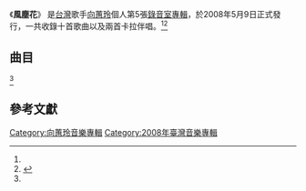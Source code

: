 {{Infobox Album
| Name  = 風塵花
| Type  = 專輯
| Cover  = 
| Artist  = [[向蕙玲|向蕙玲]]
| Released   = 2008年5月9日<ref name=fiveMusic>{{cite web|title=向蕙玲『風塵花』|url=http://www.5music.com.tw/CDList-C.asp?cdno=429425678614|publisher=5大唱片|accessdate=2014-02-06}}</ref> 
| Recorded  = 
| Genre = [[台語流行音樂|台語流行音樂]]
| Length = 
| Label = 大棠科技音樂
| Producer = [[羅安_(詞曲作家)|羅安]] （本名:張為-{杰}-）
| Last album = [[不免你抱歉|不免你抱歉]]<br /><small>2007年</small>
| This album = '''風塵花'''<br /><small>2008年</small>
| Next album = [[還債|還債]]<br /><small>2009年</small>
}}
《'''風塵花'''》 是[[台灣|台灣]]歌手[[向蕙玲|向蕙玲]]個人第5張[[錄音室專輯|錄音室專輯]]，於2008年5月9日正式發行，一共收錄十首歌曲以及兩首卡拉伴唱。<ref name=fiveMusic /><ref name="taiwan123">{{cite web|title=向蕙玲／風塵花|url=http://www.taiwan123.com.tw/newalbums/202.htm|publisher=台灣咁仔店-音樂台灣|accessdate=2014-02-06|deadurl=yes|archiveurl=https://web.archive.org/web/20140317014334/http://www.taiwan123.com.tw/newalbums/202.htm|archivedate=2014-03-17}}</ref>

==曲目==
<ref name=fiveMusic />
{{Tracklist

| longnote_column = yes
| music_credits = yes
| lyrics_credits = yes
| arranger_credits = yes

| title1 = 風塵花
| music1 = 蕭蔓萱/羅安
| lyrics1 = 巴布/羅安
| arranger1 = 蔡宏勳
| producer1 = 
| longnote1 = 三立《[[我一定要成功|我一定要成功]]》片頭曲<br>三立《[[戲說台灣|戲說台灣]]》片頭曲
| length1 = 

| title2 = 十分滿意
| music2 = 羅安
| lyrics2 = 羅安
| arranger2 = 蔡宏勳
| producer2 = 
| longnote2 = [[吳俊宏|吳俊宏]] 對唱
| length2 = 

| title3 = 傷
| music3 = 羅安
| lyrics3 = 巴布/向蕙玲
| arranger3 = 石恩明
| producer3 = 
| longnote3 = 三立《[[我一定要成功|我一定要成功]]》片尾曲<br>民視《[[濟公_(2007年電視劇)|濟公]]》片頭曲
| length3 = 

| title4 = 無你的Party
| music4 = 郭之儀/羅安
| lyrics4 = 郭之儀/羅安
| arranger4 = 蔡宏勳
| producer4 = 
| longnote4 = 
| length4 = 

| title5 = 一粒心兩種面
| music5 = 羅安
| lyrics5 = 巴布/羅安
| arranger5 = 張振-{杰}-
| producer5 = 
| longnote5 = 
| length5 = 

| title6 = 愛情加油站
| music6 = 郭之儀/逄家玲
| lyrics6 = 郭之儀/逄家玲
| arranger6 = 蔡宏勳
| producer6 = 
| longnote6 = 
| length6 = 

| title7 = 誰人來疼
| music7 = 珈瑋
| lyrics7 = 珈瑋
| arranger7 = 
| producer7 = 
| longnote7 = 
| length7 = 

| title8 = 多情的城市、多變的你
| music8 = 珈瑋/郭之儀
| lyrics8 = 珈瑋/郭之儀
| arranger8 = 蔡宏勳
| producer8 = 
| longnote8 = 
| length8 = 

| title9 = 愛過才知影
| music9 = 羅安
| lyrics9 = 羅安
| arranger9 = 張振-{杰}-
| producer9 = 
| longnote9 = 
| length9 = 

| title10 = 原來
| music10 = 羅安
| lyrics10 = 鄭弘
| arranger10 = 蔡宏勳
| producer10 = 
| longnote10 = 
| length10 = 

| title11 = 十分滿意（Kala）
| note11 = 
| music11 = 
| lyrics11 = 
| arranger11 = 
| producer11 = 
| longnote11 =卡拉OK伴唱版 
| length11 = 

| title12 = 風塵花（Kala）
| note12 = 
| music12 = 
| lyrics12 = 
| arranger12 = 
| producer12 = 
| longnote12 =卡拉OK伴唱版
| length12 = 

| total_length = 
}}

==參考文獻==
<references/>
[[Category:向蕙玲音樂專輯|Category:向蕙玲音樂專輯]]
[[Category:2008年臺灣音樂專輯|Category:2008年臺灣音樂專輯]]